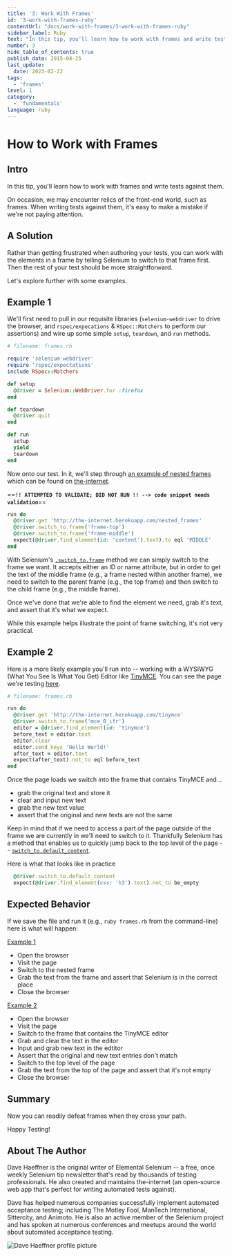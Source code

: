 ```yaml
---
title: '3: Work With Frames'
id: '3-work-with-frames-ruby'
contentUrl: "docs/work-with-frames/3-work-with-frames-ruby"
sidebar_label: Ruby
text: "In this tip, you'll learn how to work with frames and write tests against them. On occasion, we may encounter relics of the front-end world, such as frames."
number: 3
hide_table_of_contents: true
publish_date: 2015-08-25
last_update:
  date: 2023-02-22
tags:
  - 'frames'
level: 1
category:
  - 'fundamentals'
language: ruby
---
```


# How to Work with Frames

## Intro

In this tip, you'll learn how to work with frames and write tests against them.

On occasion, we may encounter relics of the front-end world, such as frames. When writing tests against them, it's easy to make a mistake if we're not paying attention.

## A Solution

Rather than getting frustrated when authoring your tests, you can work with the elements in a frame by telling Selenium to switch to that frame first. Then the rest of your test should be more straightforward.

Let's explore further with some examples.

## Example 1

We'll first need to pull in our requisite libraries (`selenium-webdriver` to drive the browser, and `rspec/expecations` & `RSpec::Matchers` to perform our assertions) and wire up some simple `setup`, `teardown`, and `run` methods.

```ruby
# filename: frames.rb

require 'selenium-webdriver'
require 'rspec/expectations'
include RSpec::Matchers

def setup
  @driver = Selenium::WebDriver.for :firefox
end

def teardown
  @driver.quit
end

def run
  setup
  yield
  teardown
end
```

Now onto our test. In it, we'll step through [an example of nested frames](http://the-internet.herokuapp.com/nested_frames) which can be found on [the-internet](https://github.com/tourdedave/the-internet).

==**`!! ATTEMPTED TO VALIDATE; DID NOT RUN !! --> code snippet needs validation`**==

```ruby
run do
  @driver.get 'http://the-internet.herokuapp.com/nested_frames'
  @driver.switch_to.frame('frame-top')
  @driver.switch_to.frame('frame-middle')
  expect(@driver.find_element(id: 'content').text).to eql 'MIDDLE'
end
```

With Selenium's [`.switch_to.frame`](https://seleniumhq.github.io/selenium/docs/api/rb/Selenium/WebDriver/TargetLocator.html#frame-instance_method) method we can simply switch to the frame we want. It accepts either an ID or name attribute, but in order to get the text of the middle frame (e.g., a frame nested within another frame), we need to switch to the parent frame (e.g., the top frame) and then switch to the child frame (e.g., the middle frame).

Once we've done that we're able to find the element we need, grab it's text, and assert that it's what we expect.

While this example helps illustrate the point of frame switching, it's not very practical.

## Example 2

Here is a more likely example you'll run into -- working with a WYSIWYG (What You See Is What You Get) Editor like [TinyMCE](http://www.tinymce.com/). You can see the page we're testing [here](http://the-internet.herokuapp.com/tinymce).

```ruby
# filename: frames.rb

run do
  @driver.get 'http://the-internet.herokuapp.com/tinymce'
  @driver.switch_to.frame('mce_0_ifr')
  editor = @driver.find_element(id: 'tinymce')
  before_text = editor.text
  editor.clear
  editor.send_keys 'Hello World!'
  after_text = editor.text
  expect(after_text).not_to eql before_text
end
```

Once the page loads we switch into the frame that contains TinyMCE and...

+ grab the original text and store it
+ clear and input new text
+ grab the new text value
+ assert that the original and new texts are not the same

Keep in mind that if we need to access a part of the page outside of the frame we are currently in we'll need to switch to it. Thankfully Selenium has a method that enables us to quickly jump back to the top level of the page -- [`switch_to.default_content`](https://seleniumhq.github.io/selenium/docs/api/rb/Selenium/WebDriver/TargetLocator.html#default_content-instance_method).

Here is what that looks like in practice

```ruby
  @driver.switch_to.default_content
  expect(@driver.find_element(css: 'h3').text).not_to be_empty
```

## Expected Behavior

If we save the file and run it (e.g., `ruby frames.rb` from the command-line) here is what will happen:

<u>Example 1</u>

+ Open the browser
+ Visit the page
+ Switch to the nested frame
+ Grab the text from the frame and assert that Selenium is in the correct place
+ Close the browser

<u>Example 2</u>

+ Open the browser
+ Visit the page
+ Switch to the frame that contains the TinyMCE editor
+ Grab and clear the text in the editor
+ Input and grab new text in the edtitor
+ Assert that the original and new text entries don't match
+ Switch to the top level of the page
+ Grab the text from the top of the page and assert that it's not empty
+ Close the browser

## Summary

Now you can readily defeat frames when they cross your path.

Happy Testing!

## About The Author

Dave Haeffner is the original writer of Elemental Selenium -- a free, once weekly Selenium tip newsletter that's read by thousands of testing professionals. He also created and maintains the-internet (an open-source web app that's perfect for writing automated tests against).

Dave has helped numerous companies successfully implement automated acceptance testing; including The Motley Fool, ManTech International, Sittercity, and Animoto. He is also an active member of the Selenium project and has spoken at numerous conferences and meetups around the world about automated acceptance testing.

![Dave Haeffner profile picture](/img/authors/dave-haeffner.jpeg#author-img 'a title')
